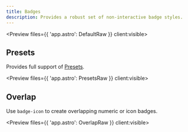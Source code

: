 ```yaml
---
title: Badges
description: Provides a robust set of non-interactive badge styles.
---
```



<Preview files={{ 'app.astro': DefaultRaw }} client:visible>
	<Default />
</Preview>

## Presets

Provides full support of [Presets](/docs/[framework]/design/presets).

<Preview files={{ 'app.astro': PresetsRaw }} client:visible>
	<Presets />
</Preview>

## Overlap

Use `badge-icon` to create overlapping numeric or icon badges.

<Preview files={{ 'app.astro': OverlapRaw }} client:visible>
	<Overlap />
</Preview>
